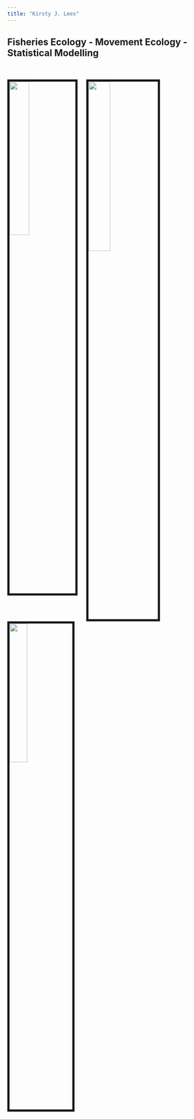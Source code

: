 ```yaml
---
title: "Kirsty J. Lees"
---
```


## Fisheries Ecology - Movement Ecology - Statistical Modelling

<br>

<img src= "images/LOBTAG1.JPG" style="width:30%; border:5px solid; margin-right: 20px" align= "left"> 

<img src= "images/ROCKCRAB1.jpg" style="width:31.5%; border:5px solid; margin-right: 20px" align= "left"> 

<img src= "images/BIGLOB1.jpg" style="width:28.5%; border:5px solid; margin-right: 20px" align= "left"> 



